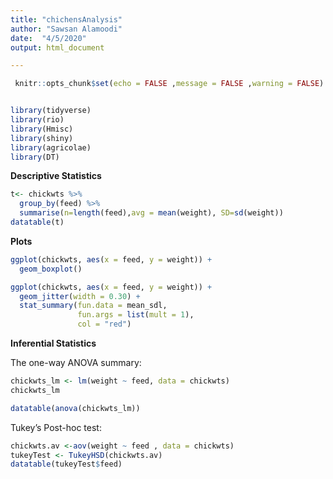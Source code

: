 ```yaml
---
title: "chichensAnalysis"
author: "Sawsan Alamoodi"
date:  "4/5/2020"
output: html_document 

---
```


```r
 knitr::opts_chunk$set(echo = FALSE ,message = FALSE ,warning = FALSE)


library(tidyverse)
library(rio)
library(Hmisc)
library(shiny)
library(agricolae)
library(DT) 
```

**Descriptive Statistics**
```r
t<- chickwts %>% 
  group_by(feed) %>% 
  summarise(n=length(feed),avg = mean(weight), SD=sd(weight)) 
datatable(t)

```
 **Plots**

```r

ggplot(chickwts, aes(x = feed, y = weight)) +
  geom_boxplot()
```


```r

ggplot(chickwts, aes(x = feed, y = weight)) +
  geom_jitter(width = 0.30) +
  stat_summary(fun.data = mean_sdl, 
               fun.args = list(mult = 1), 
               col = "red") 
```



**Inferential Statistics**

The one-way ANOVA summary:
```r

chickwts_lm <- lm(weight ~ feed, data = chickwts)
chickwts_lm

datatable(anova(chickwts_lm))
```

Tukey’s Post-hoc test:
```r

chickwts.av <-aov(weight ~ feed , data = chickwts)
tukeyTest <- TukeyHSD(chickwts.av)
datatable(tukeyTest$feed)
```